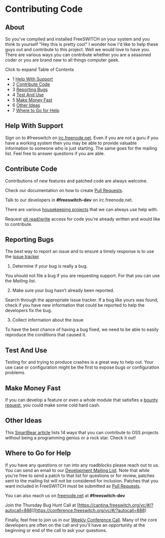 
# Contributing Code 

 

## About

So you've compiled and installed FreeSWITCH on your system and you think to yourself "Hey this is pretty cool" I wonder how I'd like to help these guys out and contribute to this project. Well we would love to have you. There are various ways you can contribute whether you are a seasoned coder or you are brand new to all things computer geek.

Click to expand Table of Contents

* 1 [Help With Support](#help-with-support)
* 2 [Contribute Code](#contribute-code)
* 3 [Reporting Bugs](#reporting-bugs)
* 4 [Test And Use](#contribute-code)
* 5 [Make Money Fast](#contribute-code)
* 6 [Other Ideas](#contribute-code)
* 7 [Where to Go for Help](#where-to-go-for-help)

## Help With Support

Sign on to #freeswitch on [irc.freenode.net](http://irc.freenode.net). Even if you are not a guru if you have a working system then you may be able to provide valuable information to someone who is just starting. The same goes for the mailing list. Feel free to answer questions if you are able.

## Contribute Code

Contributions of new features and patched code are always welcome.

Check our documentation on how to create [Pull Requests](./Pull-Requests_3966501.mdx#about).

Talk to our developers in **#freeswitch-dev** on irc.freenode.net. 

There are various [housekeeping projects](./Janitorial-Tasks_3965753.mdx#-freeswitch--janitorial-tasks-) that we can always use help with.

Request [git read/write](https://confluence.freeswitch.org/display/FREESWITCH/Tips+for+using+Git) access for code you're already written and would like to contribute.

## Reporting Bugs

The best way to report an issue and to ensure a timely response is to use the [issue tracker](https://jira.freeswitch.org)

1) Determine if your bug is really a bug.

You should not file a bug if you are requesting support. For that you can use the _Mailing list_. 

2) Make sure your bug hasn’t already been reported.

Search through the appropriate Issue tracker. If a bug like yours was found, check if you have new information that could be reported to help the developers fix the bug.

3) Collect information about the issue

To have the best chance of having a bug fixed, we need to be able to easily reproduce the conditions that caused it.

## Test And Use

Testing for and trying to produce crashes is a great way to help out. Your use case or configuration might be the first to expose bugs or configuration problems.

## Make Money Fast

If you can develop a feature or even a whole module that satisfies a [bounty request](./Bounty/index.mdx#about), you could make some cold hard cash.

## Other Ideas

This [SmartBear article](http://blog.smartbear.com/software-quality/bid/167051/14-Ways-to-Contribute-to-Open-Source-without-Being-a-Programming-Genius-or-a-Rock-Star) lists 14 ways that you can contribute to OSS projects without being a programming genius or a rock star. Check it out!

## Where to Go for Help

If you have any questions or run into any roadblocks please reach out to us. You can send an email to our [Development Mailing List](http://lists.freeswitch.org/mailman/listinfo/freeswitch-dev). Note that while you're free to send a patch to that list for questions or for review, patches sent to the mailing list will not be considered for inclusion. Patches that you want included in FreeSWITCH must be submitted as [Pull Requests](./Pull-Requests_3966501.mdx#about).

You can also reach us on [freenode.net](http://freenode.net/) at **#freeswitch-dev**

Join the Thursday Bug Hunt Call at [https://cantina.freeswitch.org/vc/#/?autocall=888](https://conference.freeswitch.org/vc/#/?autocall=888)

Finally, feel free to join us in our [Weekly Conference Call](../ClueCon-Weekly-Conference-call_3965594.mdx#about). Many of the core developers are often on the call and you'll have an opportunity at the beginning or end of the call to ask your questions.


